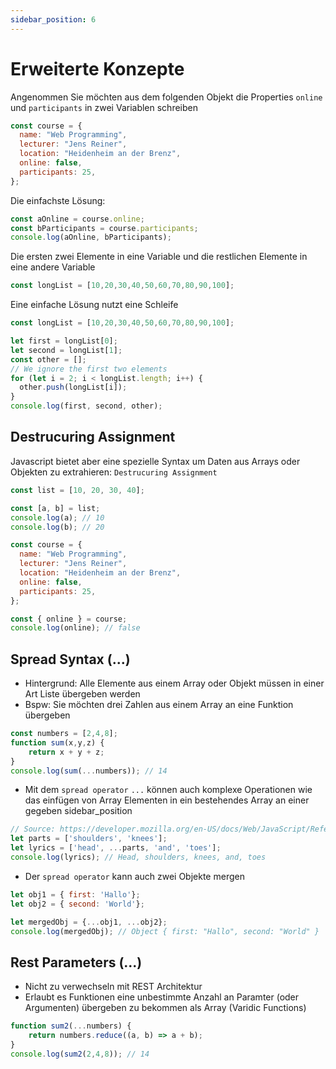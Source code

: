 ```yaml
---
sidebar_position: 6
---
```


# Erweiterte Konzepte

Angenommen Sie möchten aus dem folgenden Objekt die Properties `online` und `participants` in zwei Variablen schreiben

```js
const course = {
  name: "Web Programming",
  lecturer: "Jens Reiner",
  location: "Heidenheim an der Brenz",
  online: false,
  participants: 25,
};
```

Die einfachste Lösung:
```js
const aOnline = course.online;
const bParticipants = course.participants;
console.log(aOnline, bParticipants);
```

Die ersten zwei Elemente in eine Variable und die restlichen Elemente in eine andere Variable

```js
const longList = [10,20,30,40,50,60,70,80,90,100];
```

Eine einfache Lösung nutzt eine Schleife

```js
const longList = [10,20,30,40,50,60,70,80,90,100];

let first = longList[0];
let second = longList[1];
const other = [];
// We ignore the first two elements
for (let i = 2; i < longList.length; i++) {
  other.push(longList[i]);
}
console.log(first, second, other);
```

## Destrucuring Assignment

Javascript bietet aber eine spezielle Syntax um Daten aus Arrays oder Objekten zu extrahieren: `Destrucuring Assignment`

```js
const list = [10, 20, 30, 40];

const [a, b] = list;
console.log(a); // 10
console.log(b); // 20
```

```js
const course = {
  name: "Web Programming",
  lecturer: "Jens Reiner",
  location: "Heidenheim an der Brenz",
  online: false,
  participants: 25,
};

const { online } = course;
console.log(online); // false
```

## Spread Syntax (...)

- Hintergrund: Alle Elemente aus einem Array oder Objekt müssen in einer Art Liste übergeben werden
- Bspw: Sie möchten drei Zahlen aus einem Array an eine Funktion übergeben

```js
const numbers = [2,4,8];
function sum(x,y,z) {
    return x + y + z;
}
console.log(sum(...numbers)); // 14
```

- Mit dem `spread operator` `...` können auch komplexe Operationen wie das einfügen von Array Elementen in ein bestehendes Array an einer gegeben sidebar_position

```js
// Source: https://developer.mozilla.org/en-US/docs/Web/JavaScript/Reference/Operators/Spread_syntax#spread_in_array_literals
let parts = ['shoulders', 'knees'];
let lyrics = ['head', ...parts, 'and', 'toes'];
console.log(lyrics); // Head, shoulders, knees, and, toes
```

- Der `spread operator` kann auch zwei Objekte mergen

```js
let obj1 = { first: 'Hallo'};
let obj2 = { second: 'World'};

let mergedObj = {...obj1, ...obj2};
console.log(mergedObj); // Object { first: "Hallo", second: "World" }
```

## Rest Parameters (...)
- Nicht zu verwechseln mit REST Architektur
- Erlaubt es Funktionen eine unbestimmte Anzahl an Paramter (oder Argumenten) übergeben zu bekommen als Array (Varidic Functions)

```js
function sum2(...numbers) {
    return numbers.reduce((a, b) => a + b);
}
console.log(sum2(2,4,8)); // 14
```